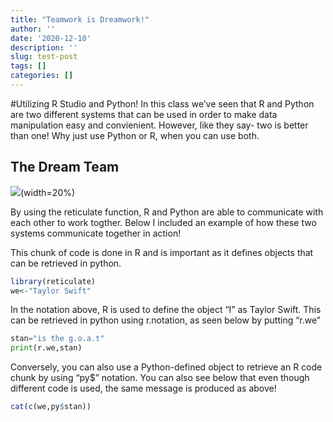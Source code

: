 ```yaml
---
title: "Teamwork is Dreamwork!"
author: ''
date: '2020-12-10'
description: ''
slug: test-post
tags: []
categories: []
---
```

#Utilizing R Studio and Python!
In this class we've seen that R and Python are two different systems that can be used in order to make data manipulation easy and convienient. However, like they say- two is better than one! Why just use Python or R, when you can use both.

## The Dream Team
![](/post/2020-12-11-test-post_files/hqdefault.jpg)(width=20%)

By using the reticulate function, R and Python are able to communicate with each other to work togther. Below I included an example of how these two systems communicate together in action!

This chunk of code is done in R and is important as it defines objects that can be retrieved in python. 

```r
library(reticulate)
we<-"Taylor Swift"

```
In the notation above, R is used to define the object "I" as Taylor Swift. This can be retrieved in python using r.notation, as seen below by putting "r.we"


```python
stan="is the g.o.a.t"
print(r.we,stan)

```


Conversely, you can also use a Python-defined object to retrieve an R code chunk by using "py$" notation. You can also see below that even though different code is used, the same message is produced as above!


```r
cat(c(we,py$stan))
```


